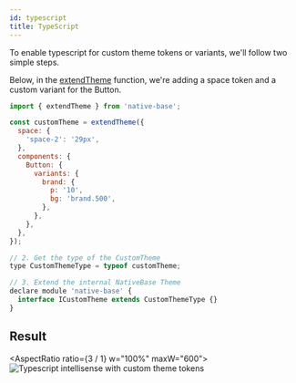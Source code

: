 ```yaml
---
id: typescript
title: TypeScript
---
```



To enable typescript for custom theme tokens or variants, we'll follow two simple steps.

Below, in the [extendTheme](http://localhost:3002/customizing-theme) function, we're adding a space token and a custom variant for the Button.

```jsx
import { extendTheme } from 'native-base';

const customTheme = extendTheme({
  space: {
    'space-2': '29px',
  },
  components: {
    Button: {
      variants: {
        brand: {
          p: '10',
          bg: 'brand.500',
        },
      },
    },
  },
});

// 2. Get the type of the CustomTheme
type CustomThemeType = typeof customTheme;

// 3. Extend the internal NativeBase Theme
declare module 'native-base' {
  interface ICustomTheme extends CustomThemeType {}
}
```

## Result

<AspectRatio ratio={3 / 1} w="100%" maxW="600">
  <Image
    source="/img/ts-gif.gif"
    alt="Typescript intellisense with custom theme tokens"
    layout="fill"
  />
</AspectRatio>
